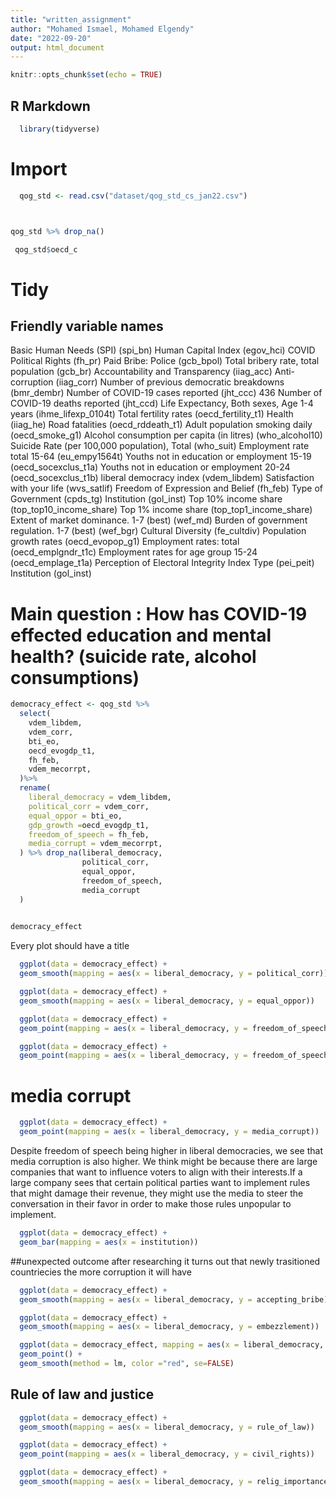 ```yaml
---
title: "written_assignment"
author: "Mohamed Ismael, Mohamed Elgendy"
date: "2022-09-20"
output: html_document
---
```


```r
knitr::opts_chunk$set(echo = TRUE)
```

## R Markdown

```r
  library(tidyverse)
```
# Import
```r
  qog_std <- read.csv("dataset/qog_std_cs_jan22.csv")



qog_std %>% drop_na()
```
```r
 qog_std$oecd_c
```
# Tidy

## Friendly variable names
Basic Human Needs (SPI) (spi_bn)
Human Capital Index (egov_hci)
COVID
Political Rights (fh_pr)
Paid Bribe: Police (gcb_bpol)
Total bribery rate, total population (gcb_br)
Accountability and Transparency (iiag_acc)
Anti-corruption (iiag_corr)
Number of previous democratic breakdowns (bmr_dembr)
Number of COVID-19 cases reported (jht_ccc) 436
Number of COVID-19 deaths reported (jht_ccd)
Life Expectancy, Both sexes, Age 1-4 years (ihme_lifexp_0104t)
Total fertility rates (oecd_fertility_t1)
Health (iiag_he)
Road fatalities (oecd_rddeath_t1)
Adult population smoking daily (oecd_smoke_g1)
Alcohol consumption per capita (in litres) (who_alcohol10)
Suicide Rate (per 100,000 population), Total (who_suit)
Employment rate total 15-64 (eu_empy1564t)
Youths not in education or employment 15-19 (oecd_socexclus_t1a)
Youths not in education or employment 20-24 (oecd_socexclus_t1b)
liberal democracy index (vdem_libdem)
Satisfaction with your life (wvs_satlif)
Freedom of Expression and Belief (fh_feb)
Type of Government (cpds_tg)
Institution (gol_inst) 
Top 10% income share (top_top10_income_share)
Top 1% income share (top_top1_income_share)
 Extent of market dominance. 1-7 (best) (wef_md)
 Burden of government regulation. 1-7 (best) (wef_bgr)
Cultural Diversity (fe_cultdiv)
Population growth rates (oecd_evopop_g1)
Employment rates: total (oecd_emplgndr_t1c)
Employment rates for age group 15-24 (oecd_emplage_t1a)
Perception of Electoral Integrity Index Type (pei_peit)
Institution (gol_inst)


# Main question : How has COVID-19 effected education and mental health? (suicide rate, alcohol consumptions)


```r
democracy_effect <- qog_std %>%
  select(
    vdem_libdem,
    vdem_corr,
    bti_eo,
    oecd_evogdp_t1,
    fh_feb,
    vdem_mecorrpt,
  )%>%
  rename(
    liberal_democracy = vdem_libdem,
    political_corr = vdem_corr,
    equal_oppor = bti_eo,
    gdp_growth =oecd_evogdp_t1,
    freedom_of_speech = fh_feb,
    media_corrupt = vdem_mecorrpt,
  ) %>% drop_na(liberal_democracy, 
                political_corr, 
                equal_oppor, 
                freedom_of_speech, 
                media_corrupt
  )
    

democracy_effect
```
Every plot should have a title
```r
  ggplot(data = democracy_effect) +
  geom_smooth(mapping = aes(x = liberal_democracy, y = political_corr))
```






```r
  ggplot(data = democracy_effect) +
  geom_smooth(mapping = aes(x = liberal_democracy, y = equal_oppor))

```
```r
  ggplot(data = democracy_effect) +
  geom_point(mapping = aes(x = liberal_democracy, y = freedom_of_speech)) 


```
```r
  ggplot(data = democracy_effect) +
  geom_point(mapping = aes(x = liberal_democracy, y = freedom_of_speech, color = election_integrity)) 


```


# media corrupt

```r

  ggplot(data = democracy_effect) +
  geom_point(mapping = aes(x = liberal_democracy, y = media_corrupt))

```
Despite freedom of speech being higher in liberal democracies, we see that media corruption is also higher.
We think might be because there are large companies that want to influence voters to align with their interests.If a large company sees that certain political parties want to implement rules that might damage their revenue, they might
use the media to steer the conversation in their favor in order to make those rules unpopular to implement.

```r

  ggplot(data = democracy_effect) +
  geom_bar(mapping = aes(x = institution))
```


##unexpected outcome after researching it turns out that newly trasitioned countriecies the more corruption it will have

```r
  ggplot(data = democracy_effect) +
  geom_smooth(mapping = aes(x = liberal_democracy, y = accepting_bribe))


```
```r
  ggplot(data = democracy_effect) +
  geom_smooth(mapping = aes(x = liberal_democracy, y = embezzlement))

```
```r
  ggplot(data = democracy_effect, mapping = aes(x = liberal_democracy, y = freedom_of_speech)) +
  geom_point() +
  geom_smooth(method = lm, color ="red", se=FALSE)


```
## Rule of law and justice
```r
  ggplot(data = democracy_effect) +
  geom_smooth(mapping = aes(x = liberal_democracy, y = rule_of_law))

```
```r
  ggplot(data = democracy_effect) +
  geom_point(mapping = aes(x = liberal_democracy, y = civil_rights))
```


```r
  ggplot(data = democracy_effect) +
  geom_smooth(mapping = aes(x = liberal_democracy, y = relig_importance))
```


